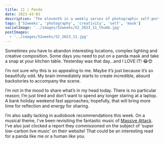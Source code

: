 ```yaml
---
title: 11 | Panda
date: 2023-43-03
description: 'The eleventh in a weekly series of photographic self-portraits of Stuart Mackenzie. This weeks photo I wear a panda mask and stare at my phone'
tags: ['52weeks', 'photography', 'creativity', 'self', 'mask']
socialImage: '../images/52weeks/52_2023_11_thumb.jpg'
postImages:
  - '../images/52weeks/52_2023_11.jpg'
---
```



<GatsbyImage
  alt="I sit at the table weaking a panda mask, staring at my phone"
  title="Eleven - Panda"
  image={getImage(props.data.mdx.frontmatter.postImages[0])}
  className="imageFull"
/>

Sometimes you have to abandon interesting locations, complex lighting and creative composition. Some days you need to put on a panda mask and take a snap at your kitchen table. Yesterday was that day…and I LOVE IT! 😂😍

I’m not sure why this is so appealing to me. Maybe it’s just because it’s so beautifully odd. My brain immediately starts to create incredible, absurd backstories to accompany the scene.

I’m not in the mood to share what’s in my head today. There is no particular reason; I’m just tired and don’t want to spend any longer staring at a laptop. A bank holiday weekend fast approaches; hopefully, that will bring more time for reflection and energy for sharing.

I’m also sadly lacking in audiobook recommendations this week. On a musical theme, I’ve been revisiting the fantastic music of [Massive Attack](https://www.massiveattack.co.uk/). I’ve also just clocked a report they commissioned on the subject of ‘super low-carbon live music’ on their website! That could be an interesting read for a panda like me or a human like you.
